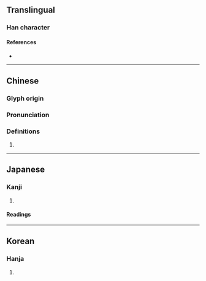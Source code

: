 {{character info}}
==Translingual==

===Han character===
{{Han char|rn=27|rad=厂|as=08|sn=10|four=71211|canj=MLMY|ids=⿸厂非}}

====References====
* {{Han ref|kx=0161.460|dkj=02970|dj=0368.200|hdz=10073.150|uh=539E|ud=21406|bh=D0EF|bd=53487}}

----

==Chinese==
{{zh-forms}}

===Glyph origin===
{{Han etym}}

===Pronunciation===
{{zh-pron
|m=fèi
|c=fei6
|oc=y
|cat=}}

===Definitions===
{{zh-hanzi}}

# {{rfdef|zh|sort=厂08}}

----

==Japanese==

===Kanji===
{{ja-kanji|grade=|rs=厂08}}

# {{rfdef|ja|sort=厂08}}

====Readings====
{{ja-readings|on=ひ, び|kun=}}

----

==Korean==

===Hanja===
{{ko-hanja|hangeul=비|rv=bi|mr=pi}}

# {{rfdef|ko|sort=厂08}}